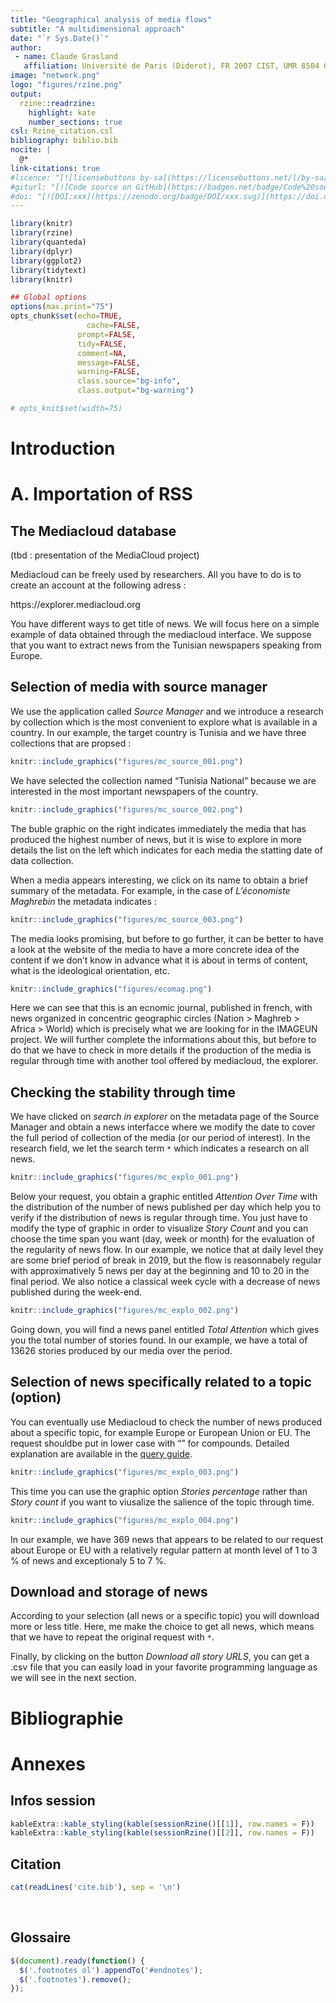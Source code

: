 ```yaml
---
title: "Geographical analysis of media flows"
subtitle: "A multidimensional approach"
date: "`r Sys.Date()`"
author: 
 - name: Claude Grasland
   affiliation: Université de Paris (Diderot), FR 2007 CIST, UMR 8504 Géographie-cités
image: "network.png"   
logo: "figures/rzine.png"  
output:
  rzine::readrzine:
    highlight: kate
    number_sections: true
csl: Rzine_citation.csl
bibliography: biblio.bib
nocite: |
  @*
link-citations: true
#licence: "[![licensebuttons by-sa](https://licensebuttons.net/l/by-sa/3.0/88x31.png)](https://creativecommons.org/licenses/by-sa/4.0)"
#giturl: "[![Code source on GitHub](https://badgen.net/badge/Code%20source%20on%20/GitHub/blue?icon=github)](xxx)"
#doi: "[![DOI:xxx](https://zenodo.org/badge/DOI/xxx.svg)](https://doi.org/xxx)"
---
```


```r

library(knitr)
library(rzine)
library(quanteda)
library(dplyr)
library(ggplot2)
library(tidytext)
library(knitr)

## Global options
options(max.print="75")
opts_chunk$set(echo=TRUE,
	             cache=FALSE,
               prompt=FALSE,
               tidy=FALSE,
               comment=NA,
               message=FALSE,
               warning=FALSE,
               class.source="bg-info",
               class.output="bg-warning")

# opts_knit$set(width=75)
```



# Introduction {-}

# A. Importation of RSS


## The Mediacloud database

(tbd : presentation of the MediaCloud project)

Mediacloud can be freely used by researchers. All you have to do is to create an account at the following adress :

https://explorer.mediacloud.org


You have different ways to get title of news. We will focus here on a simple example of data obtained through the mediacloud interface. We suppose that you want to extract news from the Tunisian newspapers speaking from Europe.



## Selection of media with source manager

We use the application called *Source Manager* and we introduce a research by collection which is the most convenient to explore what is available in a country. In our example, the target country is Tunisia and we have three collections that are propsed : 

```r
knitr::include_graphics("figures/mc_source_001.png")
```

We have selected the collection named "Tunisia National" because we are interested in the most important newspapers of the country. 

```r
knitr::include_graphics("figures/mc_source_002.png")
```
The buble graphic on the right indicates immediately the media that has produced the highest number of news, but it is wise to explore in more details the list on the left which indicates for each media the statting date of data collection. 

When a media appears interesting, we click on its name to obtain a brief summary of the metadata. For example, in the case of *L'économiste Maghrebin* the metadata indicates :

```r
knitr::include_graphics("figures/mc_source_003.png")
```

The media looks promising,  but before to go further, it can be better to have a look at the website of the media to have a more concrete idea of the content if we don't know in advance what it is about in terms of content, what is the ideological orientation, etc. 


```r
knitr::include_graphics("figures/ecomag.png")
```

Here we can see that this is an ecnomic journal, published in french, with news organized in concentric geographic circles (Nation > Maghreb > Africa > World) which is precisely what we are looking for in the IMAGEUN project. We will further complete the informations about this, but before to do that we have to check in more details if the production of the media is regular through time with another tool offered by mediacloud, the explorer.

## Checking the stability through time

We have clicked on *search in explorer* on the metadata page of the Source Manager and obtain a news interfacce where we modify the date to cover the full period of collection of the media (or our period of interest). In the research field, we let the search term `*` which indicates a research on all news.

```r
knitr::include_graphics("figures/mc_explo_001.png")
```


Below your request, you obtain a graphic entitled *Attention Over Time* with the distribution of the number of news published per day which help you to verify if the distribution of news is regular through time. You just have to modify the type of graphic in order to visualize *Story Count* and you can choose the time span you want (day, week or month) for the evaluation of the regularity of news flow. In our example, we notice that at daily level they are some brief period of break in 2019, but the flow is reasonnabely regular with approximatively 5 news per day at the beginning and 10 to 20 in the final period. We also notice a classical week cycle with a decrease of news published during the week-end. 

```r
knitr::include_graphics("figures/mc_explo_002.png")
```

Going down, you will find a news panel entitled *Total Attention* which gives you the total number of stories found. In our example, we have a total of 13626 stories produced by our media over the period.




## Selection of news specifically related to a topic (option)

You can eventually use Mediacloud to check the number of news produced about a specific topic, for example Europe or European Union or EU. The request shouldbe put in lower case with "" for compounds. Detailed explanation are available in the [query guide](https://mediacloud.org/support/query-guide).

```r
knitr::include_graphics("figures/mc_explo_003.png")
```
This time you can use the graphic option *Stories percentage* rather than *Story count* if you want to viusalize the salience of the topic through time.

```r
knitr::include_graphics("figures/mc_explo_004.png")
```

In our example, we have 369 news that appears to be related to our request about Europe or EU with a relatively regular pattern at month level of 1 to 3 \% of news and exceptionaly 5 to 7 \%.

## Download and storage of news

According to your selection (all news or a specific topic) you will download more or less title. Here, me make the choice to get all news, which means that we have to repeat the original request with `*`.

Finally, by clicking on the button *Download all story URLS*, you can get a .csv file that you can easily load in your favorite programming language as we will see in the next section.





# Bibliographie {-}

<div id="refs"></div>


# Annexes {-}


## Infos session  {-}

```r
kableExtra::kable_styling(kable(sessionRzine()[[1]], row.names = F))
kableExtra::kable_styling(kable(sessionRzine()[[2]], row.names = F))
```


## Citation {-}

```r

cat(readLines('cite.bib'), sep = '\n')

``` 

<br>

## Glossaire {- #endnotes}

```js

$(document).ready(function() {
  $('.footnotes ol').appendTo('#endnotes');
  $('.footnotes').remove();
});

```
